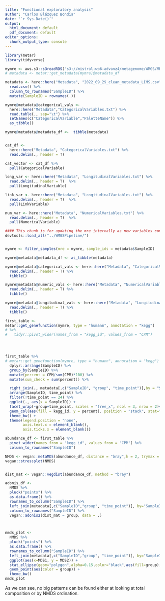 ```yaml
---
title: "Functional exploratory analysis"
author: "Carlos Blázquez Bondia"
date: "`r Sys.Date()`"
output:
  html_document: default
  pdf_document: default
editor_options:
  chunk_output_type: console
---
```




```r
library(metar)
library(tidyverse)
```



```r


mymre <- aws.s3::s3readRDS("s3://mistral-wp6-advanz4/metagenome/WMGS/MREObject.rds") ### Check consistency between mre.rds(local and S3). You are reading s3 file, here, but in 200_ you are using local
# metadata <- metar::get_metadata(mymre)@metadata_df

metadata <- here::here("Metadata", "2022_09_29_clean_metadata_LIMS.csv") %>% 
  read.csv() %>% 
  column_to_rownames("SampleID") %>% 
  mutate(SampleID = rownames(.))

mymre@metadata@categorical_vals <-  
  here::here("Metadata","CategoricalVariables.txt") %>%
  read.table(., sep="\t") %>%
  setNames(c("CategoricalVariable","PaletteName")) %>%
  as_tibble()

mymre@metadata@metadata_df <-  tibble(metadata)


cat_df <- 
  here::here("Metadata", "CategoricalVariables.txt") %>% 
  read.delim(., header = T)

cat_vector <- cat_df %>% 
  pull(CategoricalVariable)

long_var <- here::here("Metadata", "LongitudinalVariables.txt") %>%
  read.delim(., header = T)  %>% 
  pull(LongitudinalVariable)

link_var <- here::here("Metadata", "LongitudinalVariables.txt") %>%
  read.delim(., header = T)  %>% 
  pull(LinkVariable)

num_var <- here::here("Metadata", "NumericalVariables.txt") %>%
  read.delim(., header = T)  %>% 
  pull(NumericalVariable)


```

```r

#### This chunk is for updating the mre internally as new variables come out. Once the final mre is done this chunk will be removed.
devtools::load_all("../WMGSPipeline/")


mymre <- filter_samples(mre = mymre, sample_ids = metadata$SampleID)

mymre@metadata@metadata_df <- as_tibble(metadata)

mymre@metadata@categorical_vals <- here::here("Metadata", "CategoricalVariables.txt") %>% 
  read.delim(., header = T) %>% 
  tibble()

mymre@metadata@numeric_vals <- here::here("Metadata", "NumericalVariables.txt") %>% 
  read.delim(., header = T) %>% 
  tibble()

mymre@metadata@longitudinal_vals <- here::here("Metadata", "LongitudinalVariables.txt") %>% 
  read.delim(., header = T) %>% 
  tibble()


```



```r
first_table <- 
metar::get_genefunction(mymre, type = "humann", annotation = "kegg") 
# %>% 
#   tidyr::pivot_wider(names_from = "kegg_id", values_from = "CPM")





```

```r



first_table %>% 
# metar::get_genefunction(mymre, type = "humann", annotation = "kegg") %>% 
  dplyr::arrange(SampleID) %>% 
  group_by(SampleID) %>% 
  mutate(percent = CPM/sum(CPM)*100) %>%
  mutate(sum_check = sum(percent)) %>% 

  right_join(., metadata[,c("SampleID", "group", "time_point")],by = "SampleID") %>% 
  arrange(SampleID, time_point) %>% 
  filter(!time_point == 24) %>% 
  ggplot(., aes(x = SampleID)) +
  facet_wrap(~group+time_point, scales = "free_x", ncol = 3, nrow = 2)+
  geom_col(aes(fill = kegg_id, y = percent), position = "stack", stat="percent", width = 1) +
  theme_bw() +
  theme(legend.position = "none",
        axis.text.x = element_blank(),
        axis.ticks.x = element_blank())
```


```r

abundance_df <- first_table %>% 
  pivot_wider(names_from = "kegg_id", values_from = "CPM") %>% 
  column_to_rownames("SampleID")

NMDS <- vegan::metaMDS(abundance_df, distance = "bray",k = 2, trymax = 500)
vegan::stressplot(NMDS)


dist_mat <- vegan::vegdist(abundance_df, method = "bray")

adonis_df <- 
  NMDS %>% 
  pluck("points") %>% 
  as.data.frame() %>% 
  rownames_to_column("SampleID") %>% 
  left_join(metadata[,c("SampleID","group", "time_point")], by="SampleID") %>% 
  column_to_rownames("SampleID") %>% 
  vegan::adonis2(dist_mat ~ group, data = .)



nmds_plot <- 
  NMDS %>% 
  pluck("points") %>% 
  as.data.frame() %>% 
  rownames_to_column("SampleID") %>% 
  left_join(metadata[,c("SampleID","group", "time_point")], by="SampleID") %>% 
  ggplot(aes(x=MDS1, y = MDS2)) +
  stat_ellipse(geom="polygon",alpha=0.15,color="black",aes(fill=group),level=0.95) +
  geom_point(aes(color = group)) + 
  theme_bw()
nmds_plot


```


As we can see, no big patterns can be found either at looking at total composition or by NMDS ordination.
